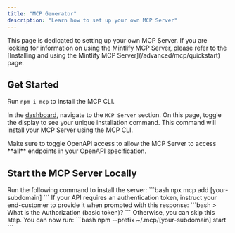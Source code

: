 ```yaml
---
title: "MCP Generator"
description: "Learn how to set up your own MCP Server"
---
```


<Tip>
  This page is dedicated to setting up your own MCP Server. If you are looking
  for information on using the Mintlify MCP Server, please refer to the
  [Installing and using the Mintlify MCP Server](/advanced/mcp/quickstart) page.
</Tip>

## Get Started

Run `npm i mcp` to install the MCP CLI.

In the [dashboard](https://dashboard.mintlify.com/products/mcp), navigate to the `MCP Server` section. On this page, toggle the display to see your unique installation command. This command will install your MCP Server using the MCP CLI.

<Note>
  Make sure to toggle OpenAPI access to allow the MCP Server to access **all**
  endpoints in your OpenAPI specification.
</Note>

## Start the MCP Server Locally

<Steps>
  <Step title="Install the server through the CLI">
    Run the following command to install the server:
    ```bash
    npx mcp add [your-subdomain]
    ```
  </Step>
  <Step title="Add the authentication token if applicable">
    If your API requires an authentication token, instruct your end-customer to provide it when prompted with this response:
    ```bash
    > What is the Authorization (basic token)?
    ```
    Otherwise, you can skip this step.
  </Step>
  <Step title="Start your MCP Server">
    You can now run:
    ```bash
    npm --prefix ~/.mcp/[your-subdomain] start
    ```
  </Step>
</Steps>